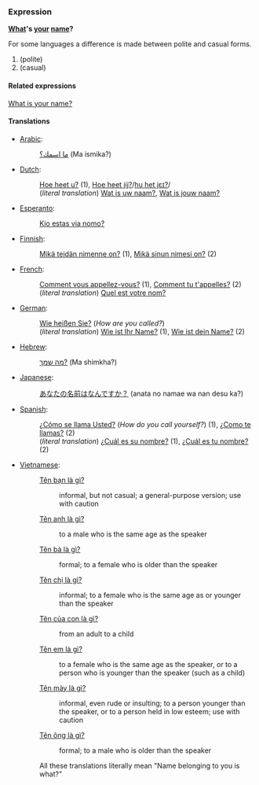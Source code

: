 ===Expression===
'''[[what|What]]'s [[your]] [[name]]?'''

For some languages a difference is made between polite and casual forms.
# (polite)
# (casual)

====Related expressions====
[[What is your name?]]

====Translations====
*[[Arabic]]:
*:[[ما اسمك؟]] (Ma ismika?)
*[[Dutch]]:
*:[[Hoe heet u?]] (1), [[Hoe heet jij?]]/[[media:Hoe_heet_jij.ogg|hu het jɛɪ?]]/
*:(''literal translation'') [[Wat is uw naam?]], [[Wat is jouw naam?]]
*[[Esperanto]]:
*:[[Kio estas via nomo?]]
*[[Finnish]]:
*:[[Mikä teidän nimenne on?]] (1), [[Mikä sinun nimesi on?]] (2)
*[[French]]: 
*:[[Comment vous appellez-vous?]] (1), [[Comment tu t'appelles?]] (2)
*:(''literal translation'') [[Quel est votre nom?]]
*[[German]]: 
*:[[Wie heißen Sie?]] (''How are you called?'')
*:(''literal translation'') [[Wie ist Ihr Name?]] (1), [[Wie ist dein Name?]] (2)
*[[Hebrew]]:
*:[[מה שמך?]] (Ma shimkha?)
*[[Japanese]]:
*:[[あなたの名前はなんですか？]] (anata no namae wa nan desu ka?)
*[[Spanish]]:
*:[[¿Cómo se llama Usted?]] (''How do you call yourself?'') (1), [[¿Como te llamas?]] (2)
*:(''literal translation'') [[¿Cuál es su nombre?]] (1), [[¿Cuál es tu nombre?]] (2)
*[[Vietnamese]]:
*:[[Tên bạn là gì?]]
*::informal, but not casual; a general-purpose version; use with caution
*:[[Tên anh là gì?]]
*::to a male who is the same age as the speaker
*:[[Tên bà là gì?]]
*::formal; to a female who is older than the speaker
*:[[Tên chị là gì?]]
*::informal; to a female who is the same age as or younger than the speaker
*:[[Tên của con là gì?]]
*::from an adult to a child
*:[[Tên em là gì?]]
*::to a female who is the same age as the speaker, or to a person who is younger than the speaker (such as a child)
*:[[Tên mày là gì?]]
*::informal, even rude or insulting; to a person younger than the speaker, or to a person held in low esteem; use with caution
*:[[Tên ông là gì?]]
*::formal; to a male who is older than the speaker
*:All these translations literally mean "Name belonging to you is what?"